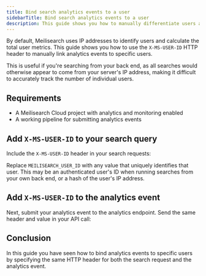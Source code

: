 ```yaml
---
title: Bind search analytics events to a user
sidebarTitle: Bind search analytics events to a user
description: This guide shows you how to manually differentiate users across search analytics using the X-MS-USER-ID HTTP header.
---
```



By default, Meilisearch uses IP addresses to identify users and calculate the total user metrics. This guide shows you how to use the `X-MS-USER-ID` HTTP header to manually link analytics events to specific users.

This is useful if you're searching from your back end, as all searches would otherwise appear to come from your server's IP address, making it difficult to accurately track the number of individual users.

## Requirements

- A Meilisearch Cloud project with analytics and monitoring enabled
- A working pipeline for submitting analytics events

## Add `X-MS-USER-ID` to your search query

Include the `X-MS-USER-ID` header in your search requests:

<CodeSamplesAnalyticsEventBindSearch1 />

Replace `MEILISEARCH_USER_ID` with any value that uniquely identifies that user. This may be an authenticated user's ID when running searches from your own back end, or a hash of the user's IP address.

## Add `X-MS-USER-ID` to the analytics event

Next, submit your analytics event to the analytics endpoint. Send the same header and value in your API call:

<CodeSamplesAnalyticsEventBindEvent1 />

## Conclusion

In this guide you have seen how to bind analytics events to specific users by specifying the same HTTP header for both the search request and the analytics event.

